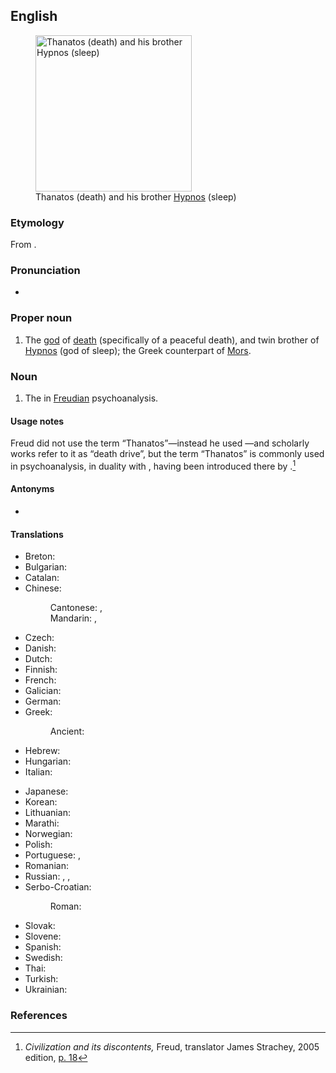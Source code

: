 ==English==
{{wikipedia}}
[[Image:Waterhouse-sleep and his half-brother death-1874.jpg|thumb|250px|right|Thanatos (death) and his brother [[Hypnos]] (sleep)]]

===Etymology===
From {{der|en|grc|Θάνατος|sc=polytonic}}.

===Pronunciation===
* {{IPA|en|/ˈθænəˌtɒs/}}

===Proper noun===
{{en-proper noun}}

# {{lb|en|Greek god}} The [[god]] of [[death]] (specifically of a peaceful death), and twin brother of [[Hypnos]] (god of sleep); the Greek counterpart of [[Mors]].

===Noun===
{{en-noun|-}}

# {{lb|en|psychoanalysis}} The {{w|death drive}} in [[Freudian]] psychoanalysis.

====Usage notes====
Freud did not use the term “Thanatos”—instead he used {{m|de|Todestrieb||death drive}}—and scholarly works refer to it as “death drive”, but the term “Thanatos” is commonly used in psychoanalysis, in duality with {{m|en|Eros}}, having been introduced there by {{w|Paul Federn}}.<ref>''Civilization and its discontents,'' Freud, translator James Strachey, 2005 edition, [http://books.google.com/books?id=AW3z38T3u7YC&pg=PA18&dq=Thanatos p. 18]</ref>

====Antonyms====
* {{sense|death drive}} {{l|en|Eros}} {{qualifier|life drive}}

====Translations====
{{trans-top|Thanatos, the god of death}}
* Breton: {{t|br|Thanatos|m}}
* Bulgarian: {{t|bg|Танатос|m}}
* Catalan: {{t|ca|Tànatos|m}}
* Chinese:
*: Cantonese: {{t|yue|塔納托斯|sc=Hani}}, {{t|yue|塔纳托斯|tr=taap3 naap6 tok3 si1|sc=Hani}}
*: Mandarin: {{t|cmn|塔納托斯}}, {{t|cmn|塔纳托斯|tr=Tǎnàtuōsī}}
* Czech: {{t|cs|Thanatos|m}}
* Danish: {{t|da|Thanatos}}
* Dutch: {{t|nl|Thanatos}}
* Finnish: {{t|fi|Thanatos}}
* French: {{t+|fr|Thanatos|m}}
* Galician: {{t|gl|Tánatos|m}}
* German: {{t|de|Thanatos|m}}
* Greek: {{t|el|Θάνατος|m}}
*: Ancient: {{t|grc|Θάνατος|m}}
* Hebrew: {{t|he|תנטוס|m}}
* Hungarian: {{t|hu|Thanatosz}}
* Italian: {{t|it|Tanato|m}}
{{trans-mid}}
* Japanese: {{t|ja|タナトス|tr=Tanatosu}}
* Korean: {{t+|ko|^타나토스}}
* Lithuanian: {{t|lt|Tanatas|m}}
* Marathi: {{t|mr|थानाटोस|m|sc=Deva}}
* Norwegian: {{t|no|Thanatos}}
* Polish: {{t+|pl|Tanatos|m-pr}}
* Portuguese: {{t|pt|Tânatos|m}}, {{t|pt|Tânato|m}}
* Romanian: {{t|ro|Thanatos|m}}
* Russian: {{t|ru|Та́натос|m|sc=Cyrl}}, {{t+|ru|Та́нат|m|sc=Cyrl}}, {{t|ru|Фа́нат|m|sc=Cyrl}}
* Serbo-Croatian:
*: Roman: {{t+|sh|Tanatos|m}}
* Slovak: {{t|sk|Tanatos|m}}
* Slovene: {{t|sl|Tanatos|m}}
* Spanish: {{t|es|Tánatos|m}}
* Swedish: {{t|sv|Thanatos}}
* Thai: {{t|th|ทานาทอส|tr=taa-naa-tôt}}
* Turkish: {{t|tr|Thanatos}}
* Ukrainian: {{t|uk|Та́натос|m}}
{{trans-bottom}}

===References===
<references/>

{{C|en|Death}}